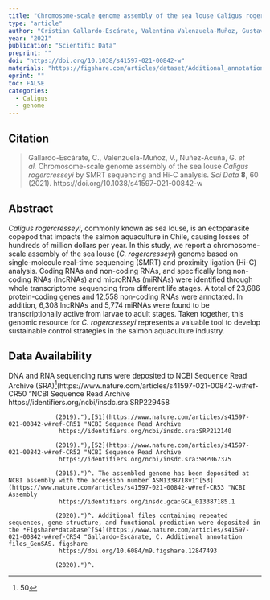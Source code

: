 ```yaml
---
title: "Chromosome-scale genome assembly of the sea louse Caligus rogercresseyi by SMRT sequencing and Hi-C analysis"
type: "article"
author: "Cristian Gallardo-Escárate, Valentina Valenzuela-Muñoz, Gustavo Nuñez-Acuña, Diego Valenzuela-Miranda, Ana Teresa Gonçalves, Hugo Escobar-Sepulveda, Ivan Liachko, Bradley Nelson, Steven Roberts & Wesley Warren"
year: "2021"
publication: "Scientific Data"
preprint: ""
doi: "https://doi.org/10.1038/s41597-021-00842-w"
materials: "https://figshare.com/articles/dataset/Additional_annotation_files_GenSAS/12847493"
eprint: ""
toc: FALSE
categories:
  - Caligus
  - genome
---
```


## Citation

> Gallardo-Escárate, C., Valenzuela-Muñoz, V., Nuñez-Acuña, G. *et al.* Chromosome-scale genome assembly of the sea louse *Caligus rogercresseyi* by SMRT sequencing and Hi-C analysis. *Sci Data* **8**, 60 (2021). https://doi.org/10.1038/s41597-021-00842-w

## Abstract

*Caligus rogercresseyi*, commonly known as sea louse, is an ectoparasite copepod that impacts the salmon aquaculture in Chile, causing losses of hundreds of million dollars per year. In this study, we report a chromosome-scale assembly of the sea louse (*C. rogercresseyi*) genome based on single-molecule real-time sequencing (SMRT) and proximity ligation (Hi-C) analysis. Coding RNAs and non-coding RNAs, and specifically long non-coding RNAs (lncRNAs) and microRNAs (miRNAs) were identified through whole transcriptome sequencing from different life stages. A total of 23,686 protein-coding genes and 12,558 non-coding RNAs were annotated. In addition, 6,308 lncRNAs and 5,774 miRNAs were found to be transcriptionally active from larvae to adult stages. Taken together, this genomic resource for *C. rogercresseyi* represents a valuable tool to develop sustainable control strategies in the salmon aquaculture industry.

## Data Availability

DNA and RNA sequencing runs were deposited to NCBI Sequence Read Archive (SRA)^[50](https://www.nature.com/articles/s41597-021-00842-w#ref-CR50 "NCBI Sequence Read Archive 
                  https://identifiers.org/ncbi/insdc.sra:SRP229458
                  
                 (2019)."),[51](https://www.nature.com/articles/s41597-021-00842-w#ref-CR51 "NCBI Sequence Read Archive 
                  https://identifiers.org/ncbi/insdc.sra:SRP212140
                  
                 (2019)."),[52](https://www.nature.com/articles/s41597-021-00842-w#ref-CR52 "NCBI Sequence Read Archive 
                  https://identifiers.org/ncbi/insdc.sra:SRP067375
                  
                 (2015).")^. The assembled genome has been deposited at NCBI assembly with the accession number ASM1338718v1^[53](https://www.nature.com/articles/s41597-021-00842-w#ref-CR53 "NCBI Assembly 
                  https://identifiers.org/insdc.gca:GCA_013387185.1
                  
                 (2020).")^. Additional files containing repeated sequences, gene structure, and functional prediction were deposited in the *Figshare*database^[54](https://www.nature.com/articles/s41597-021-00842-w#ref-CR54 "Gallardo-Escárate, C. Additional annotation files_GenSAS. figshare 
                  https://doi.org/10.6084/m9.figshare.12847493
                  
                 (2020).")^.
